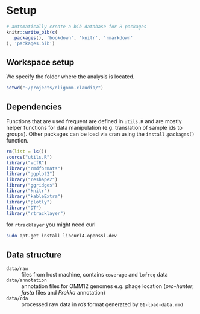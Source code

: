 
# Setup {#Setup}

```r
# automatically create a bib database for R packages
knitr::write_bib(c(
  .packages(), 'bookdown', 'knitr', 'rmarkdown'
), 'packages.bib')
```

## Workspace setup {#Workspace_setup}

We specify the folder where the analysis is located. 

```r
setwd("~/projects/oligomm-claudia/")
```

## Dependencies

Functions that are used frequent are defined in `utils.R` and are mostly helper functions for data manipulation (e.g. translation of sample ids to groups). Other packages can be load via cran using the `install.packages()` function.

```r
rm(list = ls())
source("utils.R")
library("vcfR")
library("rmdformats")
library("ggplot2")
library("reshape2")
library("ggridges")
library("knitr")
library("kableExtra")
library("plotly")
library("DT")
library("rtracklayer")
```

 for `rtracklayer` you might need curl
```bash
sudo apt-get install libcurl4-openssl-dev
```

## Data structure {#Data_structures}

`data/raw`
: files from host machine, contains `coverage` and `lofreq` data

`data/annotation`
: annotation files for OMM12 genomes e.g. phage location (*pro-hunter*, *fasta* files and *Prokka* annotation)

`data/rda`
: processed raw data in *rds* format generated by `01-load-data.rmd`

